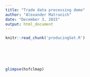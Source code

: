 ```yaml
---
title: "Trade data processing demo"
author: "Alexander Matrunich"
date: "December 3, 2015"
output: html_document
---
```


```r
knitr::read_chunk('producingSet.R')
```

```r
```

```r
```


```r
```

```r
```

```r
```

```r
glimpse(hsfclmap)
```

```r
```
